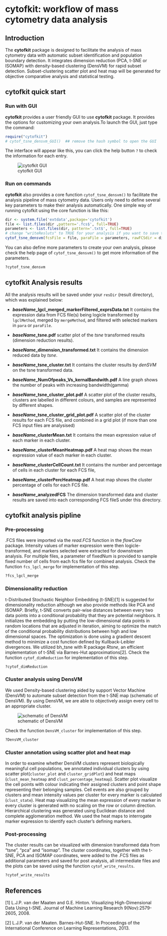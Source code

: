 
<!--
  %\VignetteIndexEntry{cytofkit: workflow of mass cytometry data analysis}
  %\VignetteEngine{knitr::knitr}
-->


cytofkit: workflow of mass cytometry data analysis
====================================================
             
             
Introduction
-----------------------

The **cytofkit** package is designed to facilitate the analysis of mass cytometry data with automatic subset identification and population boundary detection. It integrates dimension reduction (PCA, t-SNE or ISOMAP) with density-based clustering (DensVM) for rapid subset detection. Subset-clustering scatter plot and heat map will be generated for objective comparative analysis and statistical testing.
                   
                   
cytofkit quick start
--------------------------

### Run with GUI

**cytofkit** provides a user friendly GUI to use **cytofkit** package. It provides the options for customizing your own analysis.To launch the GUI, just type the command:
```r
require("cytofkit") 
# cytof_tsne_densvm_GUI()  ## remove the hash symbol to open the GUI
```

The interface will appear like this, you can click the help button `?` to check the information for each entry.

![cytofkit GUI](cytofkit_GUI.PNG)
               
               
### Run on commands

**cytofkit** also provides a core function `cytof_tsne_densvm()` to facilitate the analysis pipeline of mass cytometry data. Users only need to define several key parameters to make their analysis automatically. One simple way of running cytofkit using the core function is like this:
```r
dir <- system.file('extdata',package='cytofkit')
file <- list.files(dir ,pattern='.fcs$', full=TRUE)
parameters <- list.files(dir, pattern='.txt$', full=TRUE)
# change "writeResluts" to TRUE for your analysis if you want to save the result files
cytof_tsne_densvm(fcsFile = file, paraFile = parameters, rawFCSdir = dir, baseName = 'test')   
```

You can also define more parameters to create your own analysis, please check the help page of `cytof_tsne_densvm()` to get more information of the parameters.
```r
?cytof_tsne_densvm
```
             
             
cytofkit Analysis results
--------------------------------

All the analysis results will be saved under your `resDir` (result directory), which was explained below:

+ __*baseName*\_lgcl\_merged\_markerFiltered\_exprsData.txt__
   It contains the expression data from FCS file(s) being logicle transformed by `lgclMethod`, merged by `mergeMethod`, and filtered with selected markers in `para` or `paraFile`.
   
+ __*baseName*\_tsne.pdf__
  scatter plot of the *tsne* transformed results (dimension reduction results).
                       
+ __*baseName*\_dimension\_transformed.txt__
  It contains the dimension reduced data by *tsne*.
                    
+ __*baseName*\_tsne\_cluster.txt__
  It contains the cluster results by *denSVM* on the tsne transformed data.
                         
+ __*baseName*\_NumOfpeaks\_Vs\_kernalBandwith.pdf__
  A line graph shows the number of peaks with increasing bandwidth(gamma)
                   
+ __*baseName*\_tsne\_cluster\_plot.pdf__
  A scatter plot of the cluster results, clusters are labelled in different colours, and samples are represented by different shapes.
                     
+ __*baseName*\_tsne\_cluster\_grid\_plot.pdf__
  A scatter plot of the cluster results for each FCS file, and combined in a grid plot (if more than one FCS input files are analysised)
                         
+ __*baseName*\_clusterMean.txt__
  It contains the mean expression value of each marker in each cluster. 
                  
+ __*baseName*\_clusterMeanHeatmap.pdf__
  A heat map shows the mean expression value of each marker in each cluster. 
                   
+ __*baseName*\_clusterCellCount.txt__
  It contains the number and percentage of cells in each cluster for each FCS file, 
                   
+ __*baseName*\_clusterPercHeatmap.pdf__
  A heat map shows the cluster percentage of cells for each FCS file.
                       
+ __*baseName*\_analyzedFCS__
  The dimension transformed data and cluster results are saved into each corresponding FCS fileS under this directory.
                        
                        
cytofkit analysis pipline
--------------------------------

### Pre-processing

.FCS files were imported via the *read.FCS* function in the *flowCore* package. Intensity values of marker expression were then logicle-transformed, and markers selected were extracted for downstream analysis. For multiple files, a parameter of fixedNum is provided to sample fixed number of cells from each fcs file for combined analysis. Check the function `fcs_lgcl_merge` for implementation of this step.

```r
?fcs_lgcl_merge
```


### Dimensionality reduction

t-Distributed Stochastic Neighbor Embedding (t-SNE)[1] is suggested for dimensionality reduction although we also provide methods like PCA and ISOMAP. Briefly, t-SNE converts pair-wise distances between every two data points into a conditional probability that they are potential neighbors. It initializes the embedding by putting the low-dimensional data points in random locations that are adjusted in iteration, aiming to optimize the match of the conditional probability distributions between high and low dimensional spaces. The optimization is done using a gradient descent method to minimize a cost function defined by Kullback-Leibler divergences. We utilized bh\_tsne with R package *Rtsne*, an efficient implementation of t-SNE via Barnes-Hut approximations[2]. Check the function `cytof_dimReduction` for implementation of this step.

```r
?cytof_dimReduction
```

  
### Cluster analysis using DensVM

We used Density-based clustering aided by support Vector Machine (DensVM) to automate subset detection from the t-SNE map (schematic of DensVM). By using DensVM, we are able to objectively assign every cell to an appropriate cluster. 

![schematic of DensVM](schematic_of_DensVM.PNG)

Check the function `DensVM_cluster` for implementation of this step.

```r
?DensVM_cluster
```


### Cluster annotation using scatter plot and heat map

In order to examine whether DensVM clusters represent biologically meaningful cell populations, we annotated individual clusters by using scatter plot(`cluster_plot` and `cluster_gridPlot`) and heat maps (`clust_mean_heatmap` and `clust_percentage_heatmap`). Scatter plot visualize the cell points with colour indicating their assigned clusters and point shape representing their belonging samples. Cell events are also grouped by clusters and mean intensity values per cluster for every marker is calculated (`clust_state`). Heat map visualizing the mean expression of every marker in every cluster is generated with no scaling on the row or column direction. Hierarchical clustering was generated using Euclidean distance and complete agglomeration method. We used the heat maps to interrogate marker expression to identify each cluster's defining markers.  

### Post-processing

The cluster results can be visualized with dimension transformed data from "tsne", "pca" and "isomap". The cluster coordinates, together with the t-SNE, PCA and ISOMAP coordinates, were added to the .FCS files as additional parameters and saved for post analysis, all intermediate files and the plots can be saved using the function `cytof_write_results`.

```r
?cytof_write_results

```

             
             
References
--------------

[1] L.J.P. van der Maaten and G.E. Hinton. Visualizing High-Dimensional Data Using t-SNE. Journal of Machine Learning Research 9(Nov):2579-2605, 2008.

[2] L.J.P. van der Maaten. Barnes-Hut-SNE. In Proceedings of the International Conference on Learning Representations, 2013.